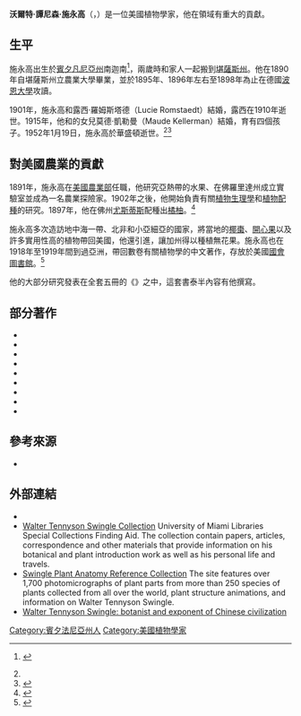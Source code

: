 {{Infobox scientist
| name        = Walter Tennyson Swingle
| native_name = 
| native_name_lang = 
| image       =
| imagesize   = 
| alt         = 
| caption     = 
| birth_date  = {{Birth date|1871|1|8}}
| birth_place = [[賓夕凡尼亞州|賓夕凡尼亞州]]
| death_date  = {{Death date and age|1952|1|19|1871|1|8}}
| death_place = 
| death_cause = 
| resting_place = 
| resting_place_coordinates = 
| other_names = 
| residence   = 
| fields      = 
| workplaces  = [[美國農業部|美國農業部]]
| patrons     = 
| education   = [[堪薩斯州立大學|堪薩斯州立農業大學]], [[波恩大學|波恩大學]]
| alma_mater  = 
| doctoral_advisor = 
| academic_advisors = 
| doctoral_students = 
| notable_students = 
| known_for   = {{link-en|柑橘分類學|citrus taxonomy}}
| influences  = 
| influenced  = 
| awards      = 
| author_abbrev_bot = Swingle
| author_abbrev_zoo = 
| spouse      =   露西·羅姆斯塔德、莫德·凱勒曼
| partner     =   <!--(or | partners = )-->
| children    = 4
| signature   =   <!--(filename only)-->
| signature_alt = 
| website     =   <!--{{URL|www.example.com}}-->
| footnotes   = 
}}
'''沃爾特·譚尼森·施永高'''（{{lang-en|Walter Tennyson Swingle}}，{{bd|1871年|1月8日|1952年|1月19日}}）是一位美國植物學家，他在{{link-en|柑橘分類學|citrus taxonomy}}領域有重大的貢獻。

==生平==
施永高出生於[[賓夕凡尼亞州|賓夕凡尼亞州]]南迦南<ref name="Obit">{{cite news|title=Dr. Swingle, Botanist, Dies at 81|url=https://www.newspapers.com/clip/22147217/walter_tennyson_swingle_18711952/|newspaper=The Miami News|date=January 20, 1952|page=59|via=[[Newspapers.com|Newspapers.com]]|accessdate=July 24, 2018|archive-date=2018-07-24|archive-url=https://web.archive.org/web/20180724093356/https://www.newspapers.com/clip/22147217/walter_tennyson_swingle_18711952/|dead-url=no}} {{Open access}}</ref>，兩歲時和家人一起搬到[[堪薩斯州|堪薩斯州]]。他在1890年自堪薩斯州立農業大學畢業，並於1895年、1896年左右至1898年為止在德國[[波恩大學|波恩大學]]攻讀。

1901年，施永高和露西·羅姆斯塔德（Lucie Romstaedt）結婚，露西在1910年逝世。1915年，他和{{link-en|威廉·阿什布魯克·凱勒曼|William Ashbrook Kellerman}}的女兒莫德·凱勒曼（Maude Kellerman）結婚，育有四個孩子。1952年1月19日，施永高於華盛頓逝世。<ref name="Obit"/><ref>{{cite web |url=http://proust.library.miami.edu/findingaids/?p=creators/creator&id=244 |title=Swingle, Walter Tennyson (1871-1952) |publisher=University of Miami |access-date=21 March 2018 |archive-date=2018-03-21 |archive-url=https://web.archive.org/web/20180321193059/http://proust.library.miami.edu/findingaids/?p=creators%2Fcreator&id=244 |dead-url=no }}</ref>

==對美國農業的貢獻==
1891年，施永高在[[美國農業部|美國農業部]]任職，他研究亞熱帶的水果、在佛羅里達州成立實驗室並成為一名農業探險家。1902年之後，他開始負責有關[[植物生理學|植物生理學]]和[[植物配種|植物配種]]的研究。1897年，他在佛州[[尤斯蒂斯|尤斯蒂斯]]配種出[[橘柚|橘柚]]。<ref>{{cite book|last=Morton|first=Julia F.|title=Fruits of warm climates|publisher=J. F. Morton|location=Miami, FL|year=1987|pages=158–160|url=http://www.hort.purdue.edu/newcrop/morton/tangelo.html|accessdate=February 28, 2013|archive-date=2015-08-19|archive-url=https://web.archive.org/web/20150819130416/https://www.hort.purdue.edu/newcrop/morton/tangelo.html|dead-url=no}}</ref>

施永高多次造訪地中海一帶、北非和小亞細亞的國家，將當地的[[椰棗|椰棗]]、[[開心果|開心果]]以及許多實用性高的植物帶回美國，他還引進{{link-en|無花果小蜂|Fig wasp}}，讓加州得以種植無花果。施永高也在1918年至1919年間到過亞洲，帶回數卷有關植物學的中文著作，存放於美國[[國會圖書館_(美國)|國會圖書館]]。<ref name="WDL">{{cite web |url = http://www.wdl.org/en/item/4670/ |title = General Gazetteer of Two Counties and Three Passes |website = [[World_Digital_Library|World Digital Library]] |date = 1522–1566 |accessdate = June 27, 2013 |archive-date = 2018-03-22 |archive-url = https://web.archive.org/web/20180322015746/https://www.wdl.org/en/item/4670/ |dead-url = no }}</ref> 

他的大部分研究發表在全套五冊的《{{link-en|柑橘產業|The Citrus Industry}}》之中，這套書泰半內容有他撰寫。

==部分著作==
*{{cite book|title=The grain smuts: how they are caused and how to prevent them|year=1898|url=http://catalog.hathitrust.org/Record/011391049}}
*{{cite book|title=Diœcism of the fig in its bearing upon caprification|year=1899}}
*{{cite book|title=The date palm and its utilization in the southwestern states|year=1904|url=http://catalog.hathitrust.org/Record/006584799|access-date=2020-08-19|archive-date=2016-03-06|archive-url=https://web.archive.org/web/20160306194031/http://catalog.hathitrust.org/Record/006584799|dead-url=no}}
*{{cite book|title=Citrus ichangensis, a promising, hardy, new species from southwestern China and Assam|year=1913}}
*{{cite book|title=Citropsis, a new tropical African genus allied to Citrus|year=1914}}
*{{cite book|title=Eremocitrus|year=1914}}
*{{cite book|title=Chronologic list of the dissertations of Charles Linnaeus 1743 to 1776|year=1923}}
*{{cite book|title=New citrus hybrids|year=1931}}
*{{cite book|title=Quarantine procedure to safeguard the introduction of citrus plants : a system of aseptic plant propagation}}

{{botanist|Swingle|Swingle, Walter Tennyson}}

==參考來源==
* {{NIE}}
{{reflist}}

== 外部連結 ==
* {{Internet Archive author |sname=Walter Tennyson Swingle}}
*[http://proust.library.miami.edu/findingaids/?p=collections/controlcard&id=136 Walter Tennyson Swingle Collection] {{Wayback|url=http://proust.library.miami.edu/findingaids/?p=collections%2Fcontrolcard&id=136 |date=20160303191725 }}  University of Miami Libraries Special Collections Finding Aid. The collection contain papers, articles, correspondence and other materials that provide information on his botanical and plant introduction work as well as his personal life and travels.
*[http://swingle.miami.edu Swingle Plant Anatomy Reference Collection] {{Wayback|url=http://swingle.miami.edu/ |date=20200228082252 }}  The site features over 1,700 photomicrographs of plant parts from more than 250 species of plants collected from all over the world, plant structure animations, and information on Walter Tennyson Swingle.
*[http://merrick.library.miami.edu/cdm/ref/collection/wtswingle/id/127 Walter Tennyson Swingle: botanist and exponent of Chinese civilization] {{Wayback|url=http://merrick.library.miami.edu/cdm/ref/collection/wtswingle/id/127 |date=20160304084335 }}


[[Category:賓夕法尼亞州人|Category:賓夕法尼亞州人]]
[[Category:美國植物學家|Category:美國植物學家]]